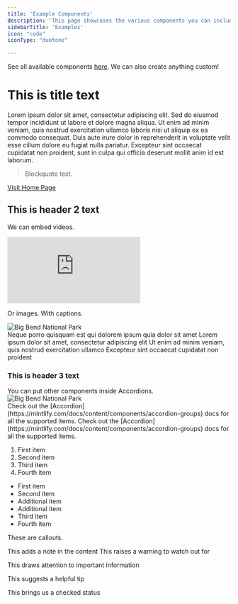 ```yaml
---
title: 'Example Components'
description: 'This page showcases the various components you can include in a document. We can also create anything custom!'
sidebarTitle: 'Examples'
icon: "code"
iconType: "duotone"

---
```


See all available components [here](https://mintlify.com/docs/content/components/accordions). We can also create anything custom!

# This is title text
Lorem ipsum dolor sit amet, consectetur adipiscing elit. Sed do eiusmod tempor incididunt ut labore et dolore magna aliqua. Ut enim ad minim veniam, quis nostrud exercitation ullamco laboris nisi ut aliquip ex ea commodo consequat. Duis aute irure dolor in reprehenderit in voluptate velit esse cillum dolore eu fugiat nulla pariatur. Excepteur sint occaecat cupidatat non proident, sunt in culpa qui officia deserunt mollit anim id est laborum.

> Blockquote text.

[Visit Home Page](/docs/learn/home)

## This is header 2 text

We can embed videos.

<div className="py-6 mx-auto max-w-3xl">
  <div className="rounded-lg overflow-hidden shadow-sm">
    <iframe 
      className="w-full aspect-video"
      src="https://www.youtube.com/embed/Km5uEzOdq_0" 
      frameBorder="0" 
      allow="autoplay; encrypted-media" 
      allowFullScreen
    ></iframe>
  </div>
</div>

Or images. With captions.

<Frame caption="Big Bend National Park">
<div className="my-6">
  <img 
    src="https://mintlify-assets.b-cdn.net/bigbend.jpg" 
    alt="Big Bend National Park" 
    className="rounded-lg shadow-md w-full"
  />
</div>
</Frame>

<CardGroup cols={2}>
  <Card title="First Card" icon="square-1">
    Neque porro quisquam est qui dolorem ipsum quia dolor sit amet
  </Card>
  <Card title="Second Card" icon="square-2">
    Lorem ipsum dolor sit amet, consectetur adipiscing elit
  </Card>
  <Card title="Third Card" icon="square-3">
    Ut enim ad minim veniam, quis nostrud exercitation ullamco
  </Card>
  <Card title="Fourth Card" icon="square-4">
    Excepteur sint occaecat cupidatat non proident
  </Card>
</CardGroup>


### This is header 3 text
<AccordionGroup>
  <Accordion title="FAQ without Icon">
    You can put other components inside Accordions.
    <div className="my-6">
    <img 
        src="https://mintlify-assets.b-cdn.net/bigbend.jpg" 
        alt="Big Bend National Park" 
        className="rounded-lg shadow-md w-full"
    />
    </div>

  </Accordion>

  <Accordion title="FAQ with Icon" icon="alien-8bit">
    Check out the [Accordion](https://mintlify.com/docs/content/components/accordion-groups) docs for all the supported items.
  </Accordion>

  <Accordion title="FAQ without Icon">
    Check out the [Accordion](https://mintlify.com/docs/content/components/accordion-groups) docs for all the supported items.
  </Accordion>
</AccordionGroup>


1. First item
2. Second item
3. Third item
4. Fourth item

- First item
- Second item
 - Additional item
 - Additional item
- Third item
- Fourth item

These are callouts.

<Note>This adds a note in the content</Note>
<Warning>This raises a warning to watch out for</Warning>

<Info>This draws attention to important information</Info>

<Tip>This suggests a helpful tip</Tip>

<Check>This brings us a checked status</Check>



